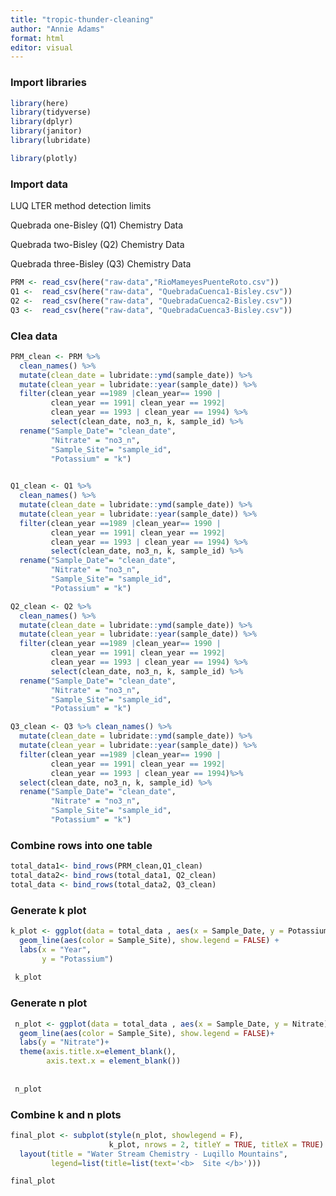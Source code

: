 ```yaml
---
title: "tropic-thunder-cleaning"
author: "Annie Adams"
format: html
editor: visual
---
```


### Import libraries

```r
library(here)
library(tidyverse)
library(dplyr)
library(janitor)
library(lubridate)

library(plotly)
```

### Import data

LUQ LTER method detection limits

Quebrada one-Bisley (Q1) Chemistry Data

Quebrada two-Bisley (Q2) Chemistry Data

Quebrada three-Bisley (Q3) Chemistry Data

```r
PRM <- read_csv(here("raw-data","RioMameyesPuenteRoto.csv"))
Q1 <-  read_csv(here("raw-data", "QuebradaCuenca1-Bisley.csv"))
Q2 <-  read_csv(here("raw-data", "QuebradaCuenca2-Bisley.csv"))
Q3 <-  read_csv(here("raw-data", "QuebradaCuenca3-Bisley.csv"))

```

### Clea data

```r
PRM_clean <- PRM %>%
  clean_names() %>% 
  mutate(clean_date = lubridate::ymd(sample_date)) %>% 
  mutate(clean_year = lubridate::year(sample_date)) %>% 
  filter(clean_year ==1989 |clean_year== 1990 |
         clean_year == 1991| clean_year == 1992|
         clean_year == 1993 | clean_year == 1994) %>% 
         select(clean_date, no3_n, k, sample_id) %>% 
  rename("Sample_Date"= "clean_date", 
         "Nitrate" = "no3_n",
         "Sample_Site"= "sample_id",
         "Potassium" = "k")
  

Q1_clean <- Q1 %>%
  clean_names() %>% 
  mutate(clean_date = lubridate::ymd(sample_date)) %>% 
  mutate(clean_year = lubridate::year(sample_date)) %>% 
  filter(clean_year ==1989 |clean_year== 1990 |
         clean_year == 1991| clean_year == 1992|
         clean_year == 1993 | clean_year == 1994) %>% 
         select(clean_date, no3_n, k, sample_id) %>% 
  rename("Sample_Date"= "clean_date", 
         "Nitrate" = "no3_n",
         "Sample_Site"= "sample_id",
         "Potassium" = "k")

Q2_clean <- Q2 %>%
  clean_names() %>% 
  mutate(clean_date = lubridate::ymd(sample_date)) %>% 
  mutate(clean_year = lubridate::year(sample_date)) %>% 
  filter(clean_year ==1989 |clean_year== 1990 |
         clean_year == 1991| clean_year == 1992|
         clean_year == 1993 | clean_year == 1994) %>% 
         select(clean_date, no3_n, k, sample_id) %>% 
  rename("Sample_Date"= "clean_date", 
         "Nitrate" = "no3_n",
         "Sample_Site"= "sample_id",
         "Potassium" = "k")

Q3_clean <- Q3 %>% clean_names() %>% 
  mutate(clean_date = lubridate::ymd(sample_date)) %>% 
  mutate(clean_year = lubridate::year(sample_date)) %>% 
  filter(clean_year ==1989 |clean_year== 1990 |
         clean_year == 1991| clean_year == 1992|
         clean_year == 1993 | clean_year == 1994)%>% 
  select(clean_date, no3_n, k, sample_id) %>% 
  rename("Sample_Date"= "clean_date", 
         "Nitrate" = "no3_n",
         "Sample_Site"= "sample_id",
         "Potassium" = "k")
```

### Combine rows into one table

```r
total_data1<- bind_rows(PRM_clean,Q1_clean)
total_data2<- bind_rows(total_data1, Q2_clean)
total_data <- bind_rows(total_data2, Q3_clean)
```

### Generate k plot

```r
k_plot <- ggplot(data = total_data , aes(x = Sample_Date, y = Potassium))+
  geom_line(aes(color = Sample_Site), show.legend = FALSE) +
  labs(x = "Year",
       y = "Potassium")
 
 k_plot
```

### Generate n plot

```r
 n_plot <- ggplot(data = total_data , aes(x = Sample_Date, y = Nitrate))+
  geom_line(aes(color = Sample_Site), show.legend = FALSE)+
  labs(y = "Nitrate")+
  theme(axis.title.x=element_blank(),
        axis.text.x = element_blank())
  
 
 n_plot
```

### Combine k and n plots

```r
final_plot <- subplot(style(n_plot, showlegend = F),
                      k_plot, nrows = 2, titleY = TRUE, titleX = TRUE)  %>% 
  layout(title = "Water Stream Chemistry - Luqillo Mountains",
         legend=list(title=list(text='<b>  Site </b>')))

final_plot
```
